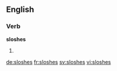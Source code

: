 ==English==

===Verb===
'''sloshes'''

# {{third-person singular of|slosh}}

[[de:sloshes]]
[[fr:sloshes]]
[[sv:sloshes]]
[[vi:sloshes]]